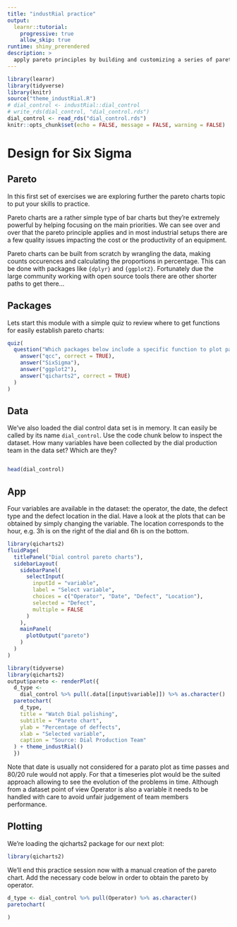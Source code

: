 ```yaml
---
title: "industRial practice"
output: 
  learnr::tutorial:
    progressive: true
    allow_skip: true
runtime: shiny_prerendered
description: >
  apply pareto principles by building and customizing a series of pareto charts.
---
```


```r
library(learnr)
library(tidyverse)
library(knitr)
source("theme_industRial.R")
# dial_control <- industRial::dial_control
# write_rds(dial_control, "dial_control.rds")
dial_control <- read_rds("dial_control.rds")
knitr::opts_chunk$set(echo = FALSE, message = FALSE, warning = FALSE)
```

# Design for Six Sigma

## Pareto

In this first set of exercises we are exploring further the pareto charts topic to put your skills to practice.

Pareto charts are a rather simple type of bar charts but they're extremely powerful by helping focusing on the main priorities. We can see over and over that the pareto principle applies and in most industrial setups there are a few quality issues impacting the cost or the productivity of an equipment.

Pareto charts can be built from scratch by wrangling the data, making counts occurences and calculating the proportions in percentage. This can be done with packages like `{dplyr}` and `{ggplot2}`. Fortunately due the large community working with open source tools there are other shorter paths to get there...

## Packages

Lets start this module with a simple quiz to review where to get functions for easily establish pareto charts:

```r
quiz(
  question("Which packages below include a specific function to plot pareto charts?",
    answer("qcc", correct = TRUE),
    answer("SixSigma"),
    answer("ggplot2"),
    answer("qicharts2", correct = TRUE)
  )
)
```

## Data

We've also loaded the dial control data set is in memory. It can easily be called by its name `dial_control`. Use the code chunk below to inspect the dataset. How many variables have been collected by the dial production team in the data set? Which are they?

```r

```

```r
head(dial_control)
```

## App

Four variables are available in the dataset: the operator, the date, the defect type and the defect location in the dial. Have a look at the plots that can be obtained by simply changing the variable. The location corresponds to the hour, e.g. 3h is on the right of the dial and 6h is on the bottom.

```r
library(qicharts2)
fluidPage(
  titlePanel("Dial control pareto charts"),
  sidebarLayout(
    sidebarPanel(
      selectInput(
        inputId = "variable",
        label = "Select variable",
        choices = c("Operator", "Date", "Defect", "Location"),
        selected = "Defect",
        multiple = FALSE
      )
    ),
    mainPanel(
      plotOutput("pareto")
    )
  )
)
```

```r
library(tidyverse)
library(qicharts2)
output$pareto <- renderPlot({
  d_type <-
    dial_control %>% pull(.data[[input$variable]]) %>% as.character()
  paretochart(
    d_type,
    title = "Watch Dial polishing",
    subtitle = "Pareto chart",
    ylab = "Percentage of deffects",
    xlab = "Selected variable",
    caption = "Source: Dial Production Team"
  ) + theme_industRial()
  })
```

Note that date is usually not considered for a parato plot as time passes and 80/20 rule would not apply. For that a timeseries plot would be the suited approach allowing to see the evolution of the problems in time. Although from a dataset point of view Operator is also a variable it needs to be handled with care to avoid unfair judgement of team members performance.

## Plotting

We're loading the qicharts2 package for our next plot:

```r
library(qicharts2)
```

We'll end this practice session now with a manual creation of the pareto chart. Add the necessary code below in order to obtain the pareto by operator. 

```r
d_type <- dial_control %>% pull(Operator) %>% as.character()
paretochart(
  
)
```




